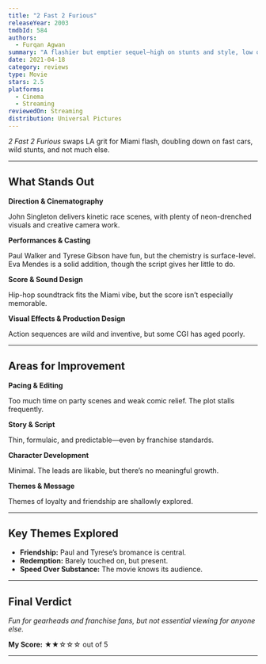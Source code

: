 ```yaml
---
title: "2 Fast 2 Furious"
releaseYear: 2003
tmdbId: 584
authors:
  - Furqan Agwan
summary: "A flashier but emptier sequel—high on stunts and style, low on substance and character."
date: 2021-04-18
category: reviews
type: Movie
stars: 2.5
platforms:
  - Cinema
  - Streaming
reviewedOn: Streaming
distribution: Universal Pictures
---
```


_2 Fast 2 Furious_ swaps LA grit for Miami flash, doubling down on fast cars, wild stunts, and not much else.

---

## What Stands Out

**Direction & Cinematography**

John Singleton delivers kinetic race scenes, with plenty of neon-drenched visuals and creative camera work.

**Performances & Casting**

Paul Walker and Tyrese Gibson have fun, but the chemistry is surface-level. Eva Mendes is a solid addition, though the script gives her little to do.

**Score & Sound Design**

Hip-hop soundtrack fits the Miami vibe, but the score isn’t especially memorable.

**Visual Effects & Production Design**

Action sequences are wild and inventive, but some CGI has aged poorly.

---

## Areas for Improvement

**Pacing & Editing**

Too much time on party scenes and weak comic relief. The plot stalls frequently.

**Story & Script**

Thin, formulaic, and predictable—even by franchise standards.

**Character Development**

Minimal. The leads are likable, but there’s no meaningful growth.

**Themes & Message**

Themes of loyalty and friendship are shallowly explored.

---

## Key Themes Explored

- **Friendship:** Paul and Tyrese’s bromance is central.
- **Redemption:** Barely touched on, but present.
- **Speed Over Substance:** The movie knows its audience.

---

## Final Verdict

_Fun for gearheads and franchise fans, but not essential viewing for anyone else._

**My Score:** ★★☆☆☆ out of 5

---
